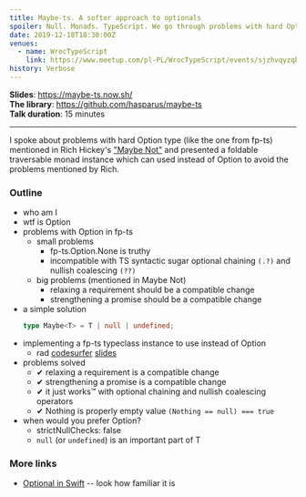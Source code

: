 ```yaml
---
title: Maybe-ts. A softer approach to optionals
spoiler: Null. Monads. TypeScript. We go through problems with hard Option types and provide a fp-ts implementation of soft one. A Billion Dollar Talk? Maybe.
date: 2019-12-18T18:30:00Z
venues:
  - name: WrocTypeScript
    link: https://www.meetup.com/pl-PL/WrocTypeScript/events/sjzhvqyzqbhc/
history: Verbose
---
```


[fp-ts]: https://github.com/gcanti/fp-ts
[maybe not]: https://youtu.be/YR5WdGrpoug

**Slides**: https://maybe-ts.now.sh/ \
**The library**: https://github.com/hasparus/maybe-ts \
**Talk duration**: 15 minutes

---

I spoke about problems with hard Option type (like the one from fp-ts)
mentioned in Rich Hickey's ["Maybe Not"][maybe not] and presented a foldable traversable
monad instance which can used instead of Option to avoid the
problems mentioned by Rich.

### Outline

- who am I
- wtf is Option
- problems with Option in fp-ts
  - small problems
    - fp-ts.Option.None is truthy
    - incompatible with TS syntactic sugar
      optional chaining `(.?)` and nullish coalescing `(??)`
  - big problems (mentioned in Maybe Not)
    - relaxing a requirement should be a compatible change
    - strengthening a promise should be a compatible change
- a simple solution
  ```ts
  type Maybe<T> = T | null | undefined;
  ```
- implementing a fp-ts typeclass instance to use instead of Option
  - rad [codesurfer](https://github.com/pomber/code-surfer) [slides](https://maybe-ts.now.sh/10)
- problems solved
  - ✔ relaxing a requirement is a compatible change
  - ✔ strengthening a promise is a compatible change
  - ✔ it just works™ with optional chaining and nullish coalescing operators
  - ✔ Nothing is properly empty value `(Nothing == null) === true`
- when would you prefer Option?
  - strictNullChecks: false
  - `null` (or `undefined`) is an important part of T

### More links

[maybe not]: https://www.youtube.com/watch?v=YR5WdGrpoug

- [Optional in Swift](https://developer.apple.com/documentation/swift/optional) -- look how familiar it is
